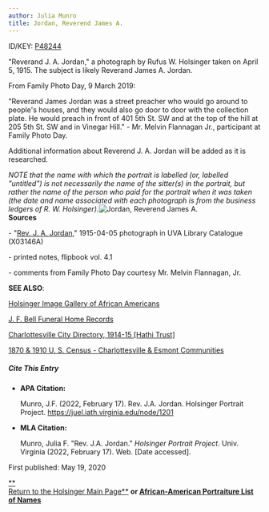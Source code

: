 ```yaml
---
author: Julia Munro
title: Jordan, Reverend James A.
---
```

ID/KEY: [P48244](http://juel.iath.virginia.edu/public_person?person=48244 "P48244")

"Reverand J. A. Jordan," a photograph by Rufus W. Holsinger taken on April 5, 1915. The subject is likely Reverand James A. Jordan.

From Family Photo Day, 9 March 2019: 

"Reverand James Jordan was a street preacher who would go around to people's houses, and they would also go door to door with the collection plate. He would preach in front of 401 5th St. SW and at the top of the hill at 205 5th St. SW and in Vinegar Hill." - Mr. Melvin Flannagan Jr., participant at Family Photo Day.  

Additional information about Reverend J. A. Jordan will be added as it is researched.

_NOTE that the name with which the portrait is labelled (or, labelled "untitled") is not necessarily the name of the sitter(s) in the portrait, but rather the name of the person who paid for the portrait when it was taken (the date and name associated with each photograph is from the business ledgers of R. W. Holsinger)._![Jordan, Reverend James A.](https://iiif.lib.virginia.edu/iiif/uva-lib:1043179/full/1000,1337/0/default.jpg "Jordan, Reverend James A.")  
**Sources**

\- "[Rev. J. A. Jordan](https://search.lib.virginia.edu/catalog/uva-lib:1043179#?c=0&m=0&s=0&cv=0&xywh=1023%2C1581%2C807%2C598 "Jordan, Rev. J. A.")," 1915-04-05 photograph in UVA Library Catalogue (X03146A) 

\- printed notes, flipbook vol. 4.1    
  

\- comments from Family Photo Day courtesy Mr. Melvin Flannagan, Jr. 

**SEE ALSO**:

[Holsinger Image Gallery of African Americans](http://rwholsingerphotos.org/images.php "Holsinger Image Gallery of African Americans")

[J. F. Bell Funeral Home Records](http://www2.vcdh.virginia.edu/afam/raceandplace/perl_scripts/funeral_search.html "J. F. Bell Funeral Home Database")

[Charlottesville City Directory, 1914-15 \[Hathi Trust\]](https://catalog.hathitrust.org/Record/101954103 "Charlottesville City Directory, 1914-15") 

[1870 & 1910 U. S. Census - Charlottesville & Esmont Communities](http://www2.vcdh.virginia.edu/afam/raceandplace/census/search_both.html "1870 & 1910 U. S. Census: Charlottesville and Esmont Communities")

##### **Cite This Entry**

*   **APA Citation:**
    
    Munro, J.F. (2022, February 17). Rev. J.A. Jordan. Holsinger Portrait Project. https://juel.iath.virginia.edu/node/1201
    
*   **MLA Citation:**
    
    Munro, Julia F. "Rev. J.A. Jordan." _Holsinger Portrait Project_. Univ. Virginia (2022, February 17). Web. \[Date accessed\].
    

  
First published: May 19, 2020     

[**  
Return to the Holsinger Main Page**](http://juel.iath.virginia.edu/node/980) **or [African-American Portraiture List of Names](http://juel.iath.virginia.edu/node/996)**